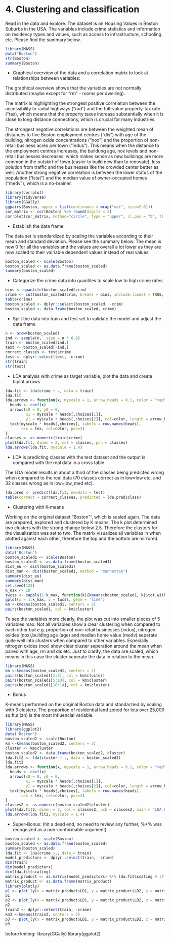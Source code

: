 
# 4. Clustering and classification

Read in the data and explore. The dataset is on Housing Values in Boston Suburbs in the USA. The variables include crime statistics and information on residency types and values, such as access to infrastructure, schooling etc. Please find the summary below.

```r
library(MASS)
data("Boston")
str(Boston)
summary(Boston)
```

- Graphical overview of the data and a correlation matrix to look at relationships between variables:

The graphical overview shows that the variables are not normally distributed (maybe except for "rm" - rooms per dwelling).

The matrix is highlighting the strongest positive correlation between the accessibility to radial highways ("rad") and the full-value property-tax rate ("tax), which means that the property taxes increase substantially when it is close to long distance connections, which is crucial for many industries.

The strongest negative correlations are between the weighted mean of distances to five Boston employment centres ("dis") with age of the building, nitrogen oxide concentrations ("nox") and the proportion of non-retail business acres per town ("indus"). This means when the distance to the employment centres increases, the buildung age, nox levels and non-retail businesses decreases, which makes sense as new buildings are more common in the outskirt of town (easier to build new than to renovate), less polution from traffic and the businesses like the crowded center better as well. Another strong negative correlation is between the lower status of the population ("lstat") and the median value of owner-occupied homes ("medv"), which is a no-brainer.

```r
library(corrplot)
library(tidyverse)
library(GGally)
ggpairs(Boston, upper = list(continuous = wrap("cor", size=2.6)))
cor_matrix <- cor(Boston) %>% round(digits = 2)
corrplot(cor_matrix, method="circle", type = "upper", cl.pos = "b", tl.pos = "d", tl.cex = 0.6)
```

- Establish the data frame

The data set is standardized by scaling the variables according to their mean and standard deviation. Please see the summary below. The mean is now 0 for all the variables and the values are overall a lot lower as they are now scaled to their vairiable dependent values instead of real values.

```r
boston_scaled <- scale(Boston)
boston_scaled <- as.data.frame(boston_scaled)
summary(boston_scaled)
```

- Categorize the crime data into quantiles to scale low to high crime rates

```r
bins <- quantile(boston_scaled$crim)
crime <- cut(boston_scaled$crim, breaks = bins, include.lowest = TRUE, label = c("low", "med_low", "med_high", "high"))
table(crime)
boston_scaled <- dplyr::select(boston_scaled, -crim)
boston_scaled <- data.frame(boston_scaled, crime)
```

- Split the data into train and test set to validate the model and adjust the data frame

```r
n <- nrow(boston_scaled)
ind <- sample(n,  size = n * 0.8)
train <- boston_scaled[ind,]
test <- boston_scaled[-ind,]
correct_classes <- test$crime
test <- dplyr::select(test, -crime)
str(train)
str(test)
```

- LDA analysis with crime as target variable, plot the data and create biplot arrows

```r
lda.fit <- lda(crime ~ ., data = train)
lda.fit
lda.arrows <- function(x, myscale = 1, arrow_heads = 0.1, color = "red", tex = 0.75, choices = c(1,2)){
  heads <- coef(x)
  arrows(x0 = 0, y0 = 0, 
         x1 = myscale * heads[,choices[1]], 
         y1 = myscale * heads[,choices[2]], col=color, length = arrow_heads)
  text(myscale * heads[,choices], labels = row.names(heads), 
       cex = tex, col=color, pos=3)
}
classes <- as.numeric(train$crime)
plot(lda.fit, dimen = 2, col = classes, pch = classes)
lda.arrows(lda.fit, myscale = 1.4)
```

- LDA is predicting classes with the test dataset and the output is compared with the real data in a cross table

The LDA model results in about a third of the classes being predicted wrong when compared to the real data (70 classes correct as in low=low etc. and 32 classes wrong as in low=low_med etc).

```r
lda.pred <- predict(lda.fit, newdata = test)
table(correct = correct_classes, predicted = lda.pred$class)
```

- Clustering with K-means

Working on the original dataset "Boston"", which is scaled again. The data are prepared, explored and clustered by K means. The k plot determined two clusters with the strong change below 2.5. Therefore the clusters for the visualization was set to two. The matrix visualizes all variables in when plotted against each other, therefore the top and the bottom are mirrored.

```r
library(MASS)
data('Boston')
boston_scaled1 <- scale(Boston)
boston_scaled1 <- as.data.frame(boston_scaled1)
dist_eu <- dist(boston_scaled1)
dist_man <- dist(boston_scaled1, method = "manhattan")
summary(dist_eu)
summary(dist_man)
set.seed(123)
k_max <- 10
twcss <- sapply(1:k_max, function(k){kmeans(boston_scaled1, k)$tot.withinss})
qplot(x = 1:k_max, y = twcss, geom = 'line')
km <-kmeans(boston_scaled1, centers = 2)
pairs(boston_scaled1, col = km$cluster)
```

To see the variables more clearly, the plot was cut into smaller pieces of 5 variables max. Not all variables show a clear clustering when compared to each other but e.g. proportion of non-retail businesses (indus), nitrogen oxides (nox),building age (age) and median home value (medv) seperate quite well into clusters when compared to other variables. Especially nitrogen oxides (nox) show clear cluster seperation around the mean when paired with age, rm and dis etc. Just to clarify, the data are scaled, which means in this case the cluster seperate the data in relation to the mean. 

```r
library(MASS)
km <-kmeans(boston_scaled1, centers = 2)
pairs(boston_scaled1[1:5], col = km$cluster)
pairs(boston_scaled1[5:10], col = km$cluster)
pairs(boston_scaled1[10:14], col = km$cluster)
```

- Bonus

K-means performed on the original Boston data and standarzied by scaling with 3 clusters. The proportion of residential land zoned for lots over 25,000 sq.ft.s (zn) is the most influencial variable.

```r
library(MASS)
library(ggplot2)
data('Boston')
boston_scaled2 <- scale(Boston)
km <-kmeans(boston_scaled2, centers = 3)
cluster <- km$cluster
boston_scaled2 <- data.frame(boston_scaled2, cluster)
lda.fit2 <- lda(cluster ~ ., data = boston_scaled2)
lda.fit2
lda.arrows <- function(x, myscale = 1, arrow_heads = 0.1, color = "red", tex = 0.75, choices = c(1,2)){
  heads <- coef(x)
  arrows(x0 = 0, y0 = 0, 
         x1 = myscale * heads[,choices[1]], 
         y1 = myscale * heads[,choices[2]], col=color, length = arrow_heads)
  text(myscale * heads[,choices], labels = row.names(heads), 
       cex = tex, col=color, pos=3)
}
classes2 <- as.numeric(boston_scaled2$cluster)
plot(lda.fit2, dimen = 2, col = classes2, pch = classes2, main = "LDA biplot using three clusters 1, 2 and 3")
lda.arrows(lda.fit2, myscale = 1.4)
```

- Super-Bonus: (hit a dead end, no need to review any further, %*% was recognized as a non-conformable argument)

```r
boston_scaled <- scale(Boston)
boston_scaled <- as.data.frame(boston_scaled)
summary(boston_scaled)
lda.fit <- lda(crime ~., data = train)
model_predictors <- dplyr::select(train, -crime)
dim(train)
dim(model_predictors)
dim(lda.fit$scaling)
matrix_product <- as.matrix(model_predictors) %*% lda.fit$scaling # if %*% is not working, check the dimensions! Second of first line needs to match first of the second line
matrix_product <- as.data.frame(matrix_product)
library(plotly)
p1 <- plot_ly(x = matrix_product$LD1, y = matrix_product$LD2, z = matrix_product$LD3, type= 'scatter3d', mode='markers')
p1
p2 <- plot_ly(x = matrix_product$LD1, y = matrix_product$LD2, z = matrix_product$LD3, type= 'scatter3d', mode='markers', color = train$crime)
p2
train2 <- dplyr::select(train, -crime)
km3 <-kmeans(train2, centers = 3)
p3 <- plot_ly(x = matrix_product$LD1, y = matrix_product$LD2, z = matrix_product$LD3, type= 'scatter3d', mode='markers', color = km3$cluster)
p3
```



before kniting:
library(GGally)
library(ggplot2)
